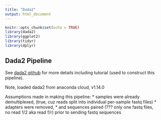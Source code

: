 ```yaml
---
title: "Dada2"
output: html_document
---
```


```r
knitr::opts_chunk$set(echo = TRUE)
library(dada2)
library(ggplot2)
library(tidyr)
library(dplyr)
```

## Dada2 Pipeline

See [dada2 github](https://benjjneb.github.io/dada2/index.html) for more details including tutorial (used to construct this pipeline).

Note, loaded dada2 from anaconda cloud, v1.14.0

Assumptions made in making this pipeline:
* samples were already demultiplexed, (true, cuz reads split into individual per-sample fastq files)
* adapters were removed, 
* and sequences paired (??? only one fastq files, no read 1/2 aka read f/r)
prior to sending fastq sequences

### 
